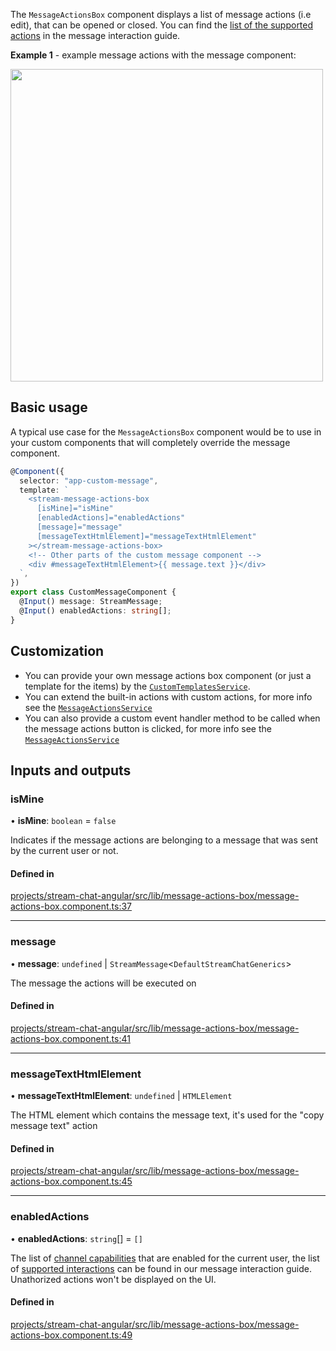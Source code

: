 
The `MessageActionsBox` component displays a list of message actions (i.e edit), that can be opened or closed. You can find the [list of the supported actions](../concepts/message-interactions.mdx) in the message interaction guide.

**Example 1** - example message actions with the message component:

<img src={MessageActionsScreenshot} width="500" />

## Basic usage

A typical use case for the `MessageActionsBox` component would be to use in your custom components that will completely override the message component.

```typescript
@Component({
  selector: "app-custom-message",
  template: `
    <stream-message-actions-box
      [isMine]="isMine"
      [enabledActions]="enabledActions"
      [message]="message"
      [messageTextHtmlElement]="messageTextHtmlElement"
    ></stream-message-actions-box>
    <!-- Other parts of the custom message component -->
    <div #messageTextHtmlElement>{{ message.text }}</div>
  `,
})
export class CustomMessageComponent {
  @Input() message: StreamMessage;
  @Input() enabledActions: string[];
}
```

## Customization

- You can provide your own message actions box component (or just a template for the items) by the [`CustomTemplatesService`](../services/CustomTemplatesService.mdx).
- You can extend the built-in actions with custom actions, for more info see the [`MessageActionsService`](../../services/MessageActionsService/#customactions)
- You can also provide a custom event handler method to be called when the message actions button is clicked, for more info see the [`MessageActionsService`](../../services/MessageActionsService/#customactionclickhandler)

[//]: # "Start of generated content"
## Inputs and outputs 


### isMine

• **isMine**: `boolean` = `false`

Indicates if the message actions are belonging to a message that was sent by the current user or not.

#### Defined in

[projects/stream-chat-angular/src/lib/message-actions-box/message-actions-box.component.ts:37](https://github.com/GetStream/stream-chat-angular/blob/5d57c42cae1ded36a0a2a87eb8dd26b394b2ea32/projects/stream-chat-angular/src/lib/message-actions-box/message-actions-box.component.ts#L37)

___

### message

• **message**: `undefined` \| `StreamMessage`\<`DefaultStreamChatGenerics`\>

The message the actions will be executed on

#### Defined in

[projects/stream-chat-angular/src/lib/message-actions-box/message-actions-box.component.ts:41](https://github.com/GetStream/stream-chat-angular/blob/5d57c42cae1ded36a0a2a87eb8dd26b394b2ea32/projects/stream-chat-angular/src/lib/message-actions-box/message-actions-box.component.ts#L41)

___

### messageTextHtmlElement

• **messageTextHtmlElement**: `undefined` \| `HTMLElement`

The HTML element which contains the message text, it's used for the "copy message text" action

#### Defined in

[projects/stream-chat-angular/src/lib/message-actions-box/message-actions-box.component.ts:45](https://github.com/GetStream/stream-chat-angular/blob/5d57c42cae1ded36a0a2a87eb8dd26b394b2ea32/projects/stream-chat-angular/src/lib/message-actions-box/message-actions-box.component.ts#L45)

___

### enabledActions

• **enabledActions**: `string`[] = `[]`

The list of [channel capabilities](https://getstream.io/chat/docs/javascript/channel_capabilities/?language=javascript) that are enabled for the current user, the list of [supported interactions](../concepts/message-interactions.mdx) can be found in our message interaction guide. Unathorized actions won't be displayed on the UI.

#### Defined in

[projects/stream-chat-angular/src/lib/message-actions-box/message-actions-box.component.ts:49](https://github.com/GetStream/stream-chat-angular/blob/5d57c42cae1ded36a0a2a87eb8dd26b394b2ea32/projects/stream-chat-angular/src/lib/message-actions-box/message-actions-box.component.ts#L49)

[//]: # "End of generated content"
